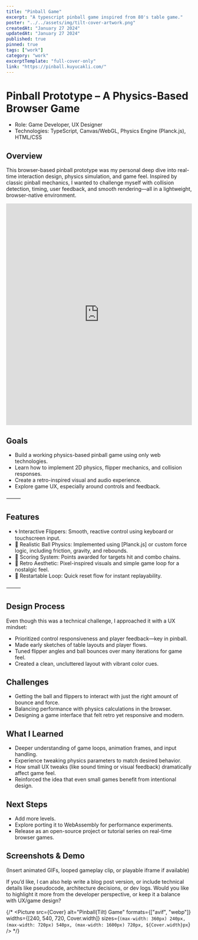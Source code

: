 ```yaml
---
title: "Pinball Game"
excerpt: "A typescript pinball game inspired from 80's table game."
poster: "../../assets/img/tilt-cover-artwork.png"
createdAt: "January 27 2024"
updatedAt: "January 27 2024"
published: true
pinned: true
tags: ["work"]
category: "work"
excerptTemplate: "full-cover-only"
link: "https://pinball.kuyucakli.com/"
---
```






# Pinball Prototype – A Physics-Based Browser Game

- Role: Game Developer, UX Designer
- Technologies: TypeScript, Canvas/WebGL, Physics Engine (Planck.js), HTML/CSS



## Overview

This browser-based pinball prototype was my personal deep dive into real-time interaction design, physics simulation, and game feel. Inspired by classic pinball mechanics, I wanted to challenge myself with collision detection, timing, user feedback, and smooth rendering—all in a lightweight, browser-native environment.

<iframe class="border-type-1 m-v-md-2" style="border:none" src="https://pinball.kuyucakli.com" width="100%" height="600"></iframe>

## Goals
-	Build a working physics-based pinball game using only web technologies.
-	Learn how to implement 2D physics, flipper mechanics, and collision responses.
-	Create a retro-inspired visual and audio experience.
-	Explore game UX, especially around controls and feedback.

⸻

## Features
-	🌀 Interactive Flippers: Smooth, reactive control using keyboard or touchscreen input.
-	🧲 Realistic Ball Physics: Implemented using [Planck.js] or custom force logic, including friction, gravity, and rebounds.
-	🎯 Scoring System: Points awarded for targets hit and combo chains.
-	🌈 Retro Aesthetic: Pixel-inspired visuals and simple game loop for a nostalgic feel.
-	🔄 Restartable Loop: Quick reset flow for instant replayability.

⸻

## Design Process

Even though this was a technical challenge, I approached it with a UX mindset:
-	Prioritized control responsiveness and player feedback—key in pinball.
-	Made early sketches of table layouts and player flows.
-	Tuned flipper angles and ball bounces over many iterations for game feel.
-	Created a clean, uncluttered layout with vibrant color cues.



## Challenges
-	Getting the ball and flippers to interact with just the right amount of bounce and force.
-	Balancing performance with physics calculations in the browser.
-	Designing a game interface that felt retro yet responsive and modern.


## What I Learned
-	Deeper understanding of game loops, animation frames, and input handling.
-	Experience tweaking physics parameters to match desired behavior.
-	How small UX tweaks (like sound timing or visual feedback) dramatically affect game feel.
-	Reinforced the idea that even small games benefit from intentional design.

## Next Steps
-	Add more levels.
-	Explore porting it to WebAssembly for performance experiments.
-	Release as an open-source project or tutorial series on real-time browser games.


## Screenshots & Demo

(Insert animated GIFs, looped gameplay clip, or playable iframe if available)


If you’d like, I can also help write a blog post version, or include technical details like pseudocode, architecture decisions, or dev logs. Would you like to highlight it more from the developer perspective, or keep it a balance with UX/game design?

{/* 
<Picture 
src={Cover} 
alt="Pinball(Tilt) Game" 
formats={["avif", "webp"]}
widths={[240, 540, 720, Cover.width]}
  sizes={`(max-width: 360px) 240px, (max-width: 720px) 540px, (max-width: 1600px) 720px, ${Cover.width}px`}
/> */}

